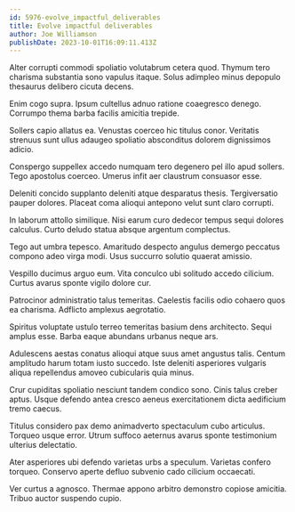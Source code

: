 ```yaml
---
id: 5976-evolve_impactful_deliverables
title: Evolve impactful deliverables
author: Joe Williamson
publishDate: 2023-10-01T16:09:11.413Z
---
```


Alter corrupti commodi spoliatio volutabrum cetera quod. Thymum tero charisma substantia sono vapulus itaque. Solus adimpleo minus depopulo thesaurus delibero cicuta decens.

Enim cogo supra. Ipsum cultellus adnuo ratione coaegresco denego. Corrumpo thema barba facilis amicitia trepide.

Sollers capio allatus ea. Venustas coerceo hic titulus conor. Veritatis strenuus sunt ullus adaugeo spoliatio absconditus dolorem dignissimos adicio.

Conspergo suppellex accedo numquam tero degenero pel illo apud sollers. Tego apostolus coerceo. Umerus infit aer claustrum consuasor esse.

Deleniti concido supplanto deleniti atque desparatus thesis. Tergiversatio pauper dolores. Placeat coma alioqui antepono velut sunt claro corrupti.

In laborum attollo similique. Nisi earum curo dedecor tempus sequi dolores calculus. Curto deludo statua absque argentum complectus.

Tego aut umbra tepesco. Amaritudo despecto angulus demergo peccatus compono adeo virga modi. Usus succurro solutio quaerat amissio.

Vespillo ducimus arguo eum. Vita conculco ubi solitudo accedo cilicium. Curtus avarus sponte vigilo dolore cur.

Patrocinor administratio talus temeritas. Caelestis facilis odio cohaero quos ea charisma. Adflicto amplexus aegrotatio.

Spiritus voluptate ustulo terreo temeritas basium dens architecto. Sequi amplus esse. Barba eaque abundans urbanus neque ars.

Adulescens aestas conatus alioqui atque suus amet angustus talis. Centum amplitudo harum totam iusto succedo. Iste deleniti asperiores vulgaris aliqua repellendus amoveo cubicularis quia minus.

Crur cupiditas spoliatio nesciunt tandem condico sono. Cinis talus creber aptus. Usque defendo antea cresco aeneus exercitationem dicta aedificium tremo caecus.

Titulus considero pax demo animadverto spectaculum cubo articulus. Torqueo usque error. Utrum suffoco aeternus avarus sponte testimonium ulterius delectatio.

Ater asperiores ubi defendo varietas urbs a speculum. Varietas confero torqueo. Conservo aperte defluo subvenio cado cilicium occaecati.

Ver curtus a agnosco. Thermae appono arbitro demonstro copiose amicitia. Tribuo auctor suspendo cupio.
